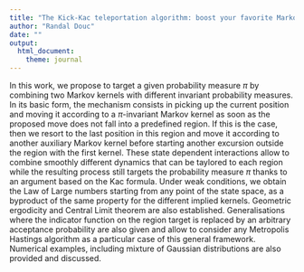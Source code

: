 ```yaml
---
title: "The Kick-Kac teleportation algorithm: boost your favorite Markov Chain Monte Carlo using Kac formula"
author: "Randal Douc"
date: ""
output: 
  html_document:
    theme: journal
---
```


In this work, we propose to target a given probability measure $\pi$ by combining two Markov kernels with different invariant probability measures. In its basic form, the mechanism consists in picking up the current position and moving it according to a $\pi$-invariant Markov kernel as soon as the proposed move does not fall into a predefined region. If this is the case, then  we resort to the last position in this region and move it according to another auxiliary Markov kernel before starting another excursion outside the region with the first kernel. These state dependent interactions allow to combine smoothly different dynamics that can be taylored to each region while the resulting process still targets the probability measure $\pi$ thanks to an argument based on the Kac formula. Under weak conditions, we obtain the Law of Large numbers starting from any point of the state space, as a byproduct of the same property for the different implied kernels. Geometric ergodicity and Central Limit theorem are also established. Generalisations where the indicator function on the region target is replaced by an arbitrary acceptance probability are also given and allow to consider any Metropolis Hastings algorithm as a particular case of this general framework. Numerical examples, including mixture of Gaussian distributions are also provided and discussed.
